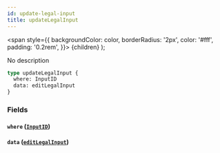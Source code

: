 ```yaml
---
id: update-legal-input
title: updateLegalInput
---
```


<span
style={{
      backgroundColor: color,
      borderRadius: '2px',
      color: '#fff',
      padding: '0.2rem',
    }}>
{children}
</span>
);

No description

```graphql
type updateLegalInput {
  where: InputID
  data: editLegalInput
}
```

### Fields

#### `where` ([`InputID`](/v1/inputs/input-id))

#### `data` ([`editLegalInput`](/v1/inputs/edit-legal-input))
